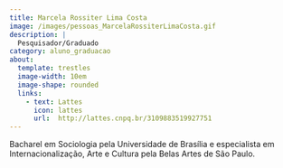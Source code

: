 ```yaml
---
title: Marcela Rossiter Lima Costa
image: /images/pessoas_MarcelaRossiterLimaCosta.gif
description: |
  Pesquisador/Graduado
category: aluno_graduacao
about:
  template: trestles
  image-width: 10em
  image-shape: rounded
  links:
    - text: Lattes
      icon: lattes
      url:  http://lattes.cnpq.br/3109883519927751
---
```


Bacharel em Sociologia pela Universidade de Brasília e especialista em Internacionalização, Arte e Cultura pela Belas Artes de São Paulo. 

<!-- Google tag (gtag.js) -->
<script async src="https://www.googletagmanager.com/gtag/js?id=G-GB2MGT95N0"></script>
<script>
  window.dataLayer = window.dataLayer || [];
  function gtag(){dataLayer.push(arguments);}
  gtag('js', new Date());

  gtag('config', 'G-GB2MGT95N0');
</script>
